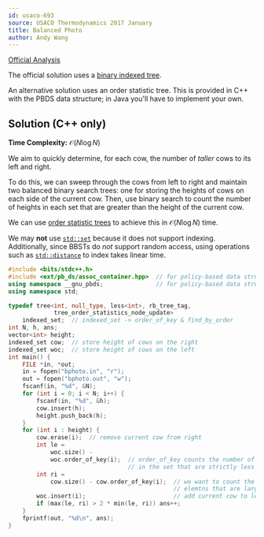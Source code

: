 ```yaml
---
id: usaco-693
source: USACO Thermodynamics 2017 January
title: Balanced Photo
author: Andy Wang
---
```


[Official Analysis](http://usaco.org/current/data/sol_bphoto_thermodynamics_jan17.html)

The official solution uses a
[binary indexed tree](/thermodynamics/PURS/#binary-indexed-tree).

An alternative solution uses an order statistic tree. This is provided in C++
with the PBDS data structure; in Java you'll have to implement your own.

## Solution (C++ only)

**Time Complexity:** $\mathcal O(N \log N)$

We aim to quickly determine, for each cow, the number of _taller_ cows to its
left and right.

To do this, we can sweep through the cows from left to right and maintain two
balanced binary search trees: one for storing the heights of cows on each side
of the current cow. Then, use binary search to count the number of heights in
each set that are greater than the height of the current cow.

We can use [order statistic trees](/thermodynamics/PURS/#order-statistic-tree) to achieve
this in $\mathcal O(N \log N)$ time.

<Warning>

We may **not** use [`std::set`](http://www.cplusplus.com/reference/set/set/)
because it does not support indexing. Additionally, since BBSTs do _not_ support
random access, using operations such as
[`std::distance`](http://www.cplusplus.com/reference/iterator/distance/) to
index takes linear time.

</Warning>

<LanguageSection>

<CPPSection>

```cpp
#include <bits/stdc++.h>
#include <ext/pb_ds/assoc_container.hpp>  // for policy-based data structures
using namespace __gnu_pbds;               // for policy-based data structures
using namespace std;

typedef tree<int, null_type, less<int>, rb_tree_tag,
             tree_order_statistics_node_update>
    indexed_set;  // indexed_set -> order_of_key & find_by_order
int N, h, ans;
vector<int> height;
indexed_set cow;  // store height of cows on the right
indexed_set woc;  // store height of cows on the left
int main() {
	FILE *in, *out;
	in = fopen("bphoto.in", "r");
	out = fopen("bphoto.out", "w");
	fscanf(in, "%d", &N);
	for (int i = 0; i < N; i++) {
		fscanf(in, "%d", &h);
		cow.insert(h);
		height.push_back(h);
	}
	for (int i : height) {
		cow.erase(i);  // remove current cow from right
		int le =
		    woc.size() -
		    woc.order_of_key(i);  // order_of_key counts the number of elements
		                          // in the set that are strictly less than i
		int ri =
		    cow.size() - cow.order_of_key(i);  // we want to count the number of
		                                       // elemtns that are larger than i
		woc.insert(i);                         // add current cow to left
		if (max(le, ri) > 2 * min(le, ri)) ans++;
	}
	fprintf(out, "%d\n", ans);
}
```

</CPPSection>

</LanguageSection>
